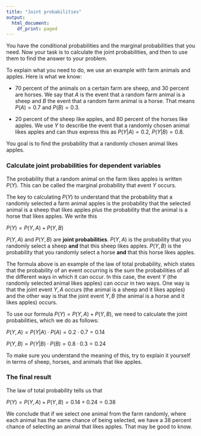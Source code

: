 ```yaml
---
title: "Joint probabilities"
output:
  html_document:
    df_print: paged
---
```



You have the conditional probabilities and the marginal probabilities that you need. Now your task is to calculate the joint probabilities, and then to use them to find the answer to your problem.

To explain what you need to do, we use an example with farm animals and apples. Here is what we know:

* 70 percent of the animals on a certain farm are sheep, and 30 percent are horses. We say that $A$ is the event that a random farm animal is a sheep and $B$ the event that a random farm animal is a horse. That means $P(A)=0.7$ and $P(B)=0.3$.  

* 20 percent of the sheep like apples, and 80 percent of the horses like apples. We use $Y$ to describe the event that a randomly chosen animal likes apples and can thus express this as $P(Y|A)=0.2$, $P(Y|B)=0.8$.

You goal is to find the probability that a randomly chosen animal likes apples.

### Calculate joint probabilities for dependent variables

The probability that a random animal on the farm likes apples is written $P(Y)$. This can be called the marginal probability that event $Y$ occurs.

The key to calculating $P(Y)$ to understand that the probability that a randomly selected a farm animal  apples is the probability that the selected animal is a sheep that likes apples *plus* the probability that the animal is a horse that likes apples. We write this

$P(Y) = P(Y, A) + P(Y, B)$

$P(Y, A)$ and $P(Y, B)$ are **joint probabilities**. $P(Y, A)$ is the probability that you randomly select a sheep **and** that this sheep likes apples. $P(Y, B)$ is the probability that you randomly select a horse **and** that this horse likes apples.

The formula above is an example of the law of total probability, which states that the probability of an event occurring is the sum the probabilities of all the different ways in which it can occur. In this case, the event $Y$ (the randomly selected animal likes apples) can occur in two ways. One way is that the joint event $Y, A$ occurs (the animal is a sheep and it likes apples) and the other way is that the joint event $Y, B$ (the animal is a horse and it likes apples) occurs.

To use our formula $P(Y) = P(Y, A) + P(Y, B)$, we need to calculate the joint probabilities, which we do as follows:

$P(Y, A) = P(Y|A) \cdot P(A) =0.2 \cdot 0.7=0.14$

$P(Y, B) = P(Y|B) \cdot P(B) =0.8 \cdot 0.3 =0.24$

To make sure you understand the meaning of this, try to explain it yourself in terms of sheep, horses, and animals that like apples.

### The final result

The law of total probability tells us that  

$P(Y) = P(Y, A) + P(Y, B) = 0.14+0.24=0.38$

We conclude that if we select one animal from the farm randomly, where each animal has the same chance of being selected, we have a 38 percent chance of selecting an animal that likes apples. That may be good to know.